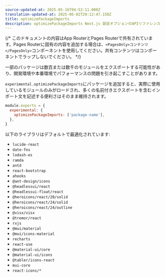 ```yaml
---
source-updated-at: 2025-05-16T04:52:11.000Z
translation-updated-at: 2025-06-02T20:12:47.158Z
title: optimizePackageImports
description: optimizePackageImports Next.js 設定オプションのAPIリファレンス
---
```


{/* このドキュメントの内容はApp RouterとPages Routerで共有されています。Pages Routerに固有の内容を追加する場合は、`<PagesOnly>コンテンツ</PagesOnly>`コンポーネントを使用してください。共有コンテンツはコンポーネントでラップしないでください。 */}

一部のパッケージは数百または数千のモジュールをエクスポートする可能性があり、開発環境や本番環境でパフォーマンスの問題を引き起こすことがあります。

`experimental.optimizePackageImports`にパッケージを追加すると、実際に使用しているモジュールのみがロードされ、多くの名前付きエクスポートを含むインポート文を記述する便利さはそのまま維持されます。

```js filename="next.config.js"
module.exports = {
  experimental: {
    optimizePackageImports: ['package-name'],
  },
}
```

以下のライブラリはデフォルトで最適化されています:

- `lucide-react`
- `date-fns`
- `lodash-es`
- `ramda`
- `antd`
- `react-bootstrap`
- `ahooks`
- `@ant-design/icons`
- `@headlessui/react`
- `@headlessui-float/react`
- `@heroicons/react/20/solid`
- `@heroicons/react/24/solid`
- `@heroicons/react/24/outline`
- `@visx/visx`
- `@tremor/react`
- `rxjs`
- `@mui/material`
- `@mui/icons-material`
- `recharts`
- `react-use`
- `@material-ui/core`
- `@material-ui/icons`
- `@tabler/icons-react`
- `mui-core`
- `react-icons/*`